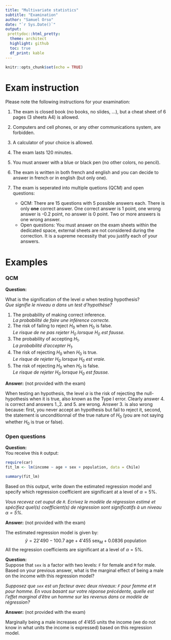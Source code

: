 ```yaml
---
title: "Multivariate statistics"
subtitle: "Examination"
author: "Samuel Orso"
date: "`r Sys.Date()`"
output: 
 prettydoc::html_pretty:
  theme: architect
  highlight: github
  toc: true
  df_print: kable
---
```


```r
knitr::opts_chunk$set(echo = TRUE)
```

# Exam instruction
Please note the following instructions for your examination:    

1. The exam is closed book (no books, no slides, ...), but a cheat sheet of 6 pages (3 sheets A4) is allowed.   
2. Computers and cell phones, or any other communications system, are forbidden.   
3. A calculator of your choice is allowed.   
4. The exam lasts 120 minutes.   
5. You must answer with a blue or black pen (no other colors, no pencil).    
6. The exam is written in both french and english and you can decide to answer in french or in english (but only one).   
7. The exam is seperated into multiple quetions (QCM) and open questions:   

    * QCM: There are 15 questions with 5 possible answers each. There is only **one** correct answer. One correct answer is 1 point, one wrong answer is -0.2 point, no answer is 0 point. Two or more answers is one wrong answer.
    * Open questions: You must answer on the exam sheets within the dedicated space, external sheets are not considered during the correction. It is a supreme necessity that you justify each of your answers.   
    
# Examples
### QCM

**Question:**   

What is the signification of the level $\alpha$ when testing hypothesis?   
_Que signifie le niveau $\alpha$ dans un test d'hypothèse?_

1. The probability of making correct inference.  
  _La probabilité de faire une inférence correcte._   
2. The risk of failing to reject $H_0$ when $H_0$ is false.   
  _Le risque de ne pas rejeter $H_0$ lorsque $H_0$ est fausse._   
3. The probability of accepting $H_1$.   
  _La probabilité d'accepter $H_1$._  
4. The risk of rejecting $H_0$ when $H_0$ is true.   
  _Le risque de rejeter $H_0$ lorsque $H_0$ est vraie._
5. The risk of rejecting $H_0$ when $H_0$ is false.   
  _Le risque de rejeter $H_0$ lorsque $H_0$ est fausse._  
  
**Answer:** (not provided with the exam)   

When testing an hypothesis, the level $\alpha$ is the risk of rejecting the null-hypothesis when it is true, also known as the Type I error. Clearly answer 4. is correct and answers 1.,2. and 5. are wrong. Answer 3. is also wrong because: first, you never accept an hypothesis but fail to reject it, second, the statement is unconditionnal of the true nature of $H_0$ (you are not saying whether $H_0$ is true or false).


### Open questions

**Question:**   
You receive this `R` output:
```r
require(car)
fit_lm <- lm(income ~ age + sex + population, data = Chile)
```

```r
summary(fit_lm)
```

Based on this output, write down the estimated regression model and specify which regression coefficient are significant at a level of $\alpha=5\%$.

_Vous recevez cet ouput de `R`. Ecrivez le modèle de régression estimé et spécifiez quel(s) coefficient(s) de régression sont significatifs à un niveau $\alpha=5\%$._

**Answer:** (not provided with the exam)   

The estimated regression model is given by:
$$ \hat{y} = 22'490 - 100.7\;\text{age} + 4'455\;\text{sex}_{\text{M}} + 0.0836\;\text{population} $$
All the regression coefficients are significant at a level of $\alpha=5\%$.


**Question:**   
Suppose that `sex` is a factor with two levels: `F` for female and `M` for male. Based on your previous answer, what is the marginal effect of being a male on the income with this regression model?   

_Supposez que `sex` est un facteur avec deux niveaux: `F` pour femme et `M` pour homme. En vous basant sur votre réponse précédente, quelle est l'effet marginal d'être un homme sur les revenus dans ce modèle de régression?_

**Answer:** (not provided with the exam)  

Marginally being a male increases of 4'455 units the income (we do not know in what units the income is expressed) based on this regression model.

